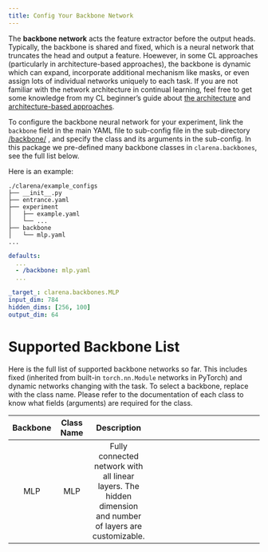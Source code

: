 ```yaml
---
title: Config Your Backbone Network
---
```


The **backbone network** acts the feature extractor before the output heads.  Typically, the backbone is shared and fixed, which is a neural network that truncates the head and output a feature. Hoewever, in some CL approaches (particularly in architecture-based approaches), the backbone is dynamic which can expand, incorporate additional mechanism like masks, or even assign lots of individual networks uniquely to each task. If you are not familiar with the network architecture in continual learning, feel free to get some knowledge from my CL beginner's guide about [the architecture](../../../../posts/continual-learning-beginners-guide.qmd#CL-classification) and [architecture-based approaches](../../../../posts/continual-learning-beginners-guide.qmd#architecture-based-approaches).

To configure the backbone neural network for your experiment, link the `backbone` field in the main YAML file to sub-config file in the sub-directory [<your-config-dir>/backbone/](https://github.com/pengxiang-wang/continual-learning-arena/tree/main/clarena/example_configs/backbone/) , and specify the class and its arguments in the sub-config. In this package we pre-defined many backbone classes in `clarena.backbones`, see the full list below.

Here is an example:

```plain
./clarena/example_configs
├── __init__.py
├── entrance.yaml
├── experiment
│   ├── example.yaml
│   └── ...
├── backbone
│   └── mlp.yaml
...
```


```.yaml
defaults:
  ...
  - /backbone: mlp.yaml
  ...

```

```.yaml
_target_: clarena.backbones.MLP
input_dim: 784
hidden_dims: [256, 100]
output_dim: 64
```



# Supported Backbone List {#list}


Here is the full list of supported backbone networks so far. This includes fixed (inherited from built-in `torch.nn.Module` networks in PyTorch) and dynamic networks changing with the task. To select a backbone, replace with the class name. Please refer to the documentation of each class to know what fields (arguments) are required for the class.


|         Backbone                    |       Class Name             |              Description               |
| :--: |:----------: | :---: | :----------------------------------------------------------: |
| MLP | MLP|    Fully connected network with all linear layers. The hidden dimension and number of layers are customizable.    |
